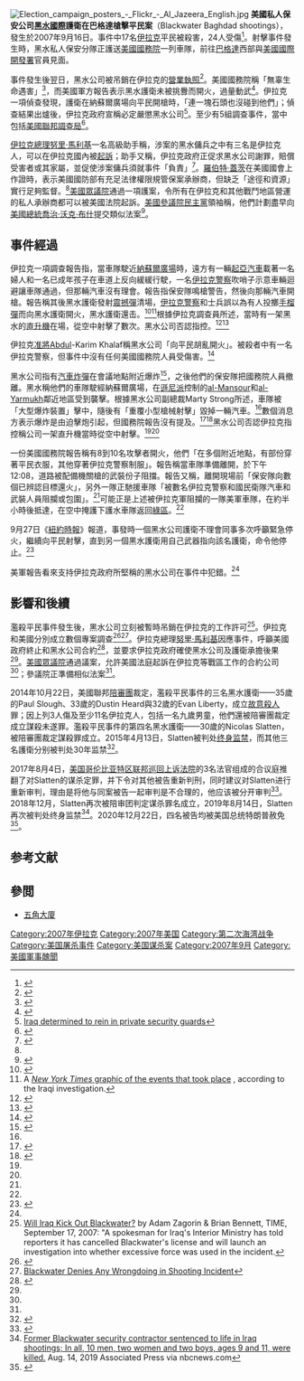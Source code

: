 {{Coord|33.30222|N|44.35639|E|type:event_region:IQ|display=title}}
[[File:Election_campaign_posters_-_Flickr_-_Al_Jazeera_English.jpg|thumb]]
'''美國私人保安公司[[黑水國際|黑水國際]]護衛在巴格達槍擊平民案'''（Blackwater Baghdad shootings），發生於2007年9月16日。事件中17名[[伊拉克|伊拉克]]平民被殺害，24人受傷<ref>{{Cite news |url=http://www.nytimes.com/2007/10/03/world/middleeast/03firefight.html |title=From Errand to Fatal Shot to Hail of Fire to 17 Deaths |last=Glanz |first=James |coauthors=Alissa Rubin |publisher=''[[The_New_York_Times|The New York Times]]'' |date=2007-10-03 |accessdate=2007-10-08 |page=1 |archive-date=2008-03-09 |archive-url=https://web.archive.org/web/20080309011908/http://www.nytimes.com/2007/10/03/world/middleeast/03firefight.html |dead-url=no }}</ref>。射擊事件發生時，黑水私人保安分隊正護送[[美國國務院|美國國務院]]一列車隊，前往[[巴格達|巴格達]]西部與[[美國國際開發署|美國國際開發署]]官員見面。

事件發生後翌日，黑水公司被吊銷在伊拉克的[[營業執照|營業執照]]<ref name="PentProbe1">{{Cite web |url=http://www.foxnews.com/story/0,2933,298152,00.html |title=Pentagon Dispatches Investigators to Iraq to Probe Private Security Contractors |access-date=2008-12-14 |archive-url=https://web.archive.org/web/20071102214433/http://www.foxnews.com/story/0,2933,298152,00.html |archive-date=2007-11-02 |dead-url=yes }}</ref>。美國國務院稱「無辜生命遇害」<ref name="CNNBW-107">{{Cite web |url=http://www.cnn.com/2007/WORLD/meast/10/07/iraq.main/?iref=mpstoryview |title=U.S., Iraq to probe firefight involving Blackwater |accessdate=2008-12-14 |archive-date=2017-09-16 |archive-url=https://web.archive.org/web/20170916184253/http://www.cnn.com/2007/WORLD/meast/10/07/iraq.main/?iref=mpstoryview |dead-url=no }}</ref>，而美國軍方報告表示黑水護衛未被挑釁而開火，過量動武<ref name="ReutBW-105">{{Cite web |url=http://www.reuters.com/article/topNews/idUSN0439965120071005 |title=Blackwater faulted by U.S. military: report |accessdate=2008-12-14 |archive-date=2008-12-08 |archive-url=https://web.archive.org/web/20081208040018/http://www.reuters.com/article/topNews/idUSN0439965120071005 |dead-url=no }}</ref>。伊拉克一項偵查發現，護衛在納蘇爾廣場向平民開槍時，「連一塊石頭也沒碰到他們」；偵查結果出爐後，伊拉克政府宣稱必定嚴懲黑水公司<ref name="AFPBW-108">[http://news.yahoo.com/s/afp/20071008/wl_afp/iraqusunrestblackwater_071008140024;_ylt=Ame.fKInDVxyrMjGkqe98ygUewgF Iraq determined to rein in private security guards]</ref>。至少有5組調查事件，當中包括[[美國聯邦調查局|美國聯邦調查局]]<ref name="ABCBW-107">{{Cite web |url=http://www.abcnews.go.com/GMA/story?id=3699197&page=1 |title=FBI Opens Probe Into Blackwater |accessdate=2008-12-14 |archive-date=2018-09-07 |archive-url=https://web.archive.org/web/20180907144604/https://abcnews.go.com/GMA/story?id=3699197&page=1 |dead-url=no }}</ref>。

[[伊拉克總理|伊拉克總理]][[努里·馬利基|努里·馬利基]]一名高級助手稱，涉案的黑水傭兵之中有三名是伊拉克人，可以在伊拉克國內被[[起訴|起訴]]；助手又稱，伊拉克政府正促求黑水公司謝罪，賠償受害者或其家屬，並促使涉案傭兵須就事件「負責」<ref name="FOXBW-922">{{Cite web |url=http://www.foxnews.com/story/0,2933,297719,00.html |title=Iraqi Investigators say Videotape Shows Blackwater Guards Fired Without Aggravation |access-date=2008-12-14 |archive-url=https://web.archive.org/web/20071223061009/http://www.foxnews.com/story/0,2933,297719,00.html |archive-date=2007-12-23 |dead-url=yes }}</ref>。[[羅伯特·蓋茨|羅伯特·蓋茨]]在美國國會上作證時，表示美國國防部有充足法律權限規管保案承辦商，但缺乏「途徑和資源」實行足夠監督。<ref name="PentProbe1" />[[美國眾議院|美國眾議院]]通過一項護案，令所有在伊拉克和其他戰鬥地區營運的私人承辦商都可以被美國法院起訴。[[美國參議院|美國參議院]][[民主黨_(美國)|民主黨]]領袖稱，他們計劃盡早向[[美國總統|美國總統]][[喬治·沃克·布什|喬治·沃克·布什]]提交類似法案<ref name="FOXBW-104">{{Cite web |url=http://www.foxnews.com/story/0,2933,299370,00.html |title=House Passes Bill That Would Hike Penalties for U.S. Security Contractors in Iraq |access-date=2008-12-14 |archive-url=https://web.archive.org/web/20121102082529/http://www.foxnews.com/story/0,2933,299370,00.html |archive-date=2012-11-02 |dead-url=yes }}</ref>。

== 事件經過 ==
伊拉克一項調查報告指，當車隊駛近[[納蘇爾廣場|納蘇爾廣場]]時，遠方有一輛[[起亞汽車|起亞汽車]]載著一名婦人和一名已成年孩子在車道上反向緩緩行駛，一名[[伊拉克警察|伊拉克警察]]吹哨子示意車輛迴避讓車隊通過，但那輛汽車沒有理會。報告指保安隊鳴槍警告，然後向那輛汽車開槍。報告稱其後黑水護衛發射[[震撼彈|震撼彈]]清場，[[伊拉克警察|伊拉克警察]]和{{link-en|伊軍|Iraqi Army}}士兵誤以為有人投擲[[手榴彈|手榴彈]]而向黑水護衛開火，黑水護衛還击。<ref name="NYTBW-919">{{Cite news | url=http://www.nytimes.com/2007/09/19/world/middleeast/19blackwater.html | title=Iraqi Report Says Blackwater Guards Fired First | last=Tavernise | first=Sabrina | coauthors=James Glanz | publisher=''[[The_New_York_Times|The New York Times]]'' | date=2007-09-19 | accessdate=2007-10-03 | archive-date=2009-04-11 | archive-url=https://web.archive.org/web/20090411135958/http://www.nytimes.com/2007/09/19/world/middleeast/19blackwater.html | dead-url=no }}</ref><ref>A [http://graphics8.nytimes.com/images/2007/09/21/washington/21blackwater_graphic.full.jpg ''New York Times'' graphic of the events that took place ] {{Wayback|url=http://graphics8.nytimes.com/images/2007/09/21/washington/21blackwater_graphic.full.jpg |date=20070926025748 }}, according to the Iraqi investigation.</ref>根據伊拉克調查員所述，當時有一架黑水的[[直升機|直升機]]在場，從空中射擊了數次。黑水公司否認指控。<ref name="NYTBW-103">{{Cite news | url=http://www.nytimes.com/2007/10/03/world/middleeast/03firefight.html | title=From Errand to Fatal Shot to Hail of Fire to 17 Deaths | last=Glanz | first=James | coauthors=Alissa Rubin | publisher=''[[The_New_York_Times|The New York Times]]'' | date=2007-10-03 | accessdate=2007-10-08 | page=2 | archive-date=2008-03-09 | archive-url=https://web.archive.org/web/20080309011908/http://www.nytimes.com/2007/10/03/world/middleeast/03firefight.html | dead-url=no }}</ref><ref name="WPBW-916">{{Cite news | url=http://www.washingtonpost.com/wp-dyn/content/article/2007/09/16/AR2007091601062.html | title=State Dept. Convoy Attacked in Baghdad, Sparking a Shootout | last=Partlow | first=Joshua | publisher=''[[The_Washington_Post|The Washington Post]]'' | date=2007-09-17 | accessdate=2007-10-03 | archive-date=2007-10-12 | archive-url=https://web.archive.org/web/20071012190055/http://www.washingtonpost.com/wp-dyn/content/article/2007/09/16/AR2007091601062.html | dead-url=no }}</ref>

伊拉克[[准將|准將]]Abdul-Karim Khalaf稱黑水公司「向平民胡亂開火」。被殺者中有一名伊拉克警察，但事件中沒有任何美國國務院人員受傷害。<ref>{{Cite news | url=http://www.rte.ie/news/2007/0917/iraq.html | title=US security firm Blackwater banned from Iraq | publisher=RTÉ News | date=2007-09-17 | accessdate=2007-10-03 | archive-date=2007-10-12 | archive-url=https://web.archive.org/web/20071012234149/http://www.rte.ie/news/2007/0917/iraq.html | dead-url=no }}</ref> 

黑水公司指有[[汽車炸彈|汽車炸彈]]在會議地點附近爆炸<ref name="CNNBW-918">{{Cite news | url=http://www.cnn.com/2007/WORLD/meast/09/18/blackwater.iraq/index.html | title=U.S. suspends diplomatic convoys throughout Iraq | date=2007-09-18 | publisher=[[CNN|CNN]] | accessdate=2007-10-03 | archive-date=2007-09-18 | archive-url=https://web.archive.org/web/20070918191738/http://www.cnn.com/2007/WORLD/meast/09/18/blackwater.iraq/index.html | dead-url=no }}</ref>，之後他們的保安隊把國務院人員撤離。黑水稱他們的車隊駛經納蘇爾廣場，在[[遜尼派|遜尼派]]控制的[[Mansour_district|al-Mansour]]和[[Yarmouk_(Baghdad)|al-Yarmukh]]鄰近地區受到襲擊。根據黑水公司副總裁Marty Strong所述，車隊被「大型爆炸裝置」擊中，隨後有「重覆小型槍械射擊」毀掉一輛汽車。<ref name="CNNBW-918"/>數個消息方表示爆炸是由迫擊炮引起，但國務院報告沒有提及。<ref>{{Cite web | url=http://i.a.cnn.net/cnn/2007/images/09/16/17sept07.pdf | format=[[PDF|PDF]] | title=SAF Attack on COM Team | publisher=U.S. Embassy Baghdad | last=Hanner | first=Darren | date=2007-09-16 | accessdate=2007-10-03 | archive-date=2007-09-26 | archive-url=https://web.archive.org/web/20070926025748/http://i.a.cnn.net/cnn/2007/images/09/16/17sept07.pdf | dead-url=no }}</ref><ref name="TIME Iraq Limits">{{Cite news | url=http://www.time.com/time/world/article/0,8599,1662586,00.html | title=Iraq Limits Blackwater's Operations | last=Zagorin | first=Adam | coauthors=Brian Bennett | date=2007-09-17 | publisher=[[TIME|TIME]] | accessdate=2007-10-03 | archive-date=2007-10-18 | archive-url=https://web.archive.org/web/20071018050020/http://www.time.com/time/world/article/0,8599,1662586,00.html | dead-url=no }}</ref>黑水公司否認伊拉克指控稱公司一架直升機當時從空中射擊。<ref name="NYTBW-103"/><ref name="WPBW-916"/>

一份美國國務院報告稱有8到10名攻擊者開火，他們「在多個附近地點，有部份穿著平民衣服，其他穿著伊拉克警察制服」。報告稱當車隊準備離開，於下午12:08，道路被配備機關槍的武裝份子阻擋。報告又稱，離開現場前「保安隊向數個已辨認目標還火」，另外一隊正馳援車隊「被數名伊拉克警察和國民衛隊汽車和武裝人員阻攔或包圍」。<ref name="TIME Iraq Limits" />可能正是上述被伊拉克軍阻攔的一隊美軍車隊，在約半小時後抵達，在空中掩護下護水車隊返回[[綠區|綠區]]。<ref name="CNNBW-918"/>

9月27日《[[紐約時報|紐約時報]]》報道，事發時一個黑水公司護衛不理會同事多次呼籲緊急停火，繼續向平民射擊，直到另一個黑水護衛用自己武器指向該名護衛，命令他停止。<ref>{{Cite news | url=http://www.nytimes.com/2007/09/28/world/middleeast/28blackwater.html | title=Blackwater Shooting Scene Was Chaotic | last=Glanz | first=James | coauthors=Sabrina Tavernise | date=2007-09-28 | publisher=''[[The_New_York_Times|The New York Times]]'' | accessdate=2007-10-08 | archive-date=2009-04-10 | archive-url=https://web.archive.org/web/20090410140405/http://www.nytimes.com/2007/09/28/world/middleeast/28blackwater.html | dead-url=no }}</ref>

美軍報告看來支持伊拉克政府所堅稱的黑水公司在事件中犯錯。<ref name="ReutBW-105" />

== 影響和後續 ==
濫殺平民事件發生後，黑水公司立刻被暫時吊銷在伊拉克的工作許可<ref name="TIMEBW-917">[http://www.time.com/time/world/article/0,8599,1662586,00.html Will Iraq Kick Out Blackwater?] {{Wayback|url=http://www.time.com/time/world/article/0,8599,1662586,00.html |date=20071018050020 }} by Adam Zagorin & Brian Bennett, TIME, September 17, 2007: "A spokesman for Iraq's Interior Ministry has told reporters it has cancelled Blackwater's license and will launch an investigation into whether excessive force was used in the incident.</ref>。伊拉克和美國分別成立數個專案調查<ref name="CNNBW-923">{{Cite web |url=http://www.cnn.com/2007/WORLD/meast/09/23/blackwater.probe/index.html |title=Iraq: Blackwater staff to face charges |accessdate=2008-12-14 |archive-date=2007-09-24 |archive-url=https://web.archive.org/web/20070924012742/http://www.cnn.com/2007/WORLD/meast/09/23/blackwater.probe/index.html |dead-url=no }}</ref><ref name="Bloom-BW">[http://www.bloomberg.com/apps/news?pid=20601087&sid=a.EfgQqkRs1s&refer=home Blackwater Denies Any Wrongdoing in Shooting Incident]</ref>。伊拉克總理[[努里·馬利基|努里·馬利基]]因應事件，呼籲美國政府終止和黑水公司合約<ref name="CNNBW-919">{{Cite web |url=http://www.cnn.com/2007/WORLD/meast/09/19/blackwater.iraq/index.html |title=Iraqi leader urges U.S. to cancel Blackwater contract |accessdate=2008-12-14 |archive-date=2008-02-14 |archive-url=https://web.archive.org/web/20080214234426/http://www.cnn.com/2007/WORLD/meast/09/19/blackwater.iraq/index.html |dead-url=no }}</ref>，並要求伊拉克政府確使黑水公司及護衛承擔後果<ref name="FOXBW-922" />。[[美國眾議院|美國眾議院]]通過議案，允許美國法庭起訴在伊拉克等戰區工作的合約公司<ref name="FOXBW-104" />；參議院正準備相似法案<ref name="FOXBW-104" />。

2014年10月22日，美國聯邦[[陪審團|陪審團]]裁定，濫殺平民事件的三名黑水護衛——35歲的Paul Slough、33歲的Dustin Heard與32歲的Evan Liberty，成立[[故意殺人|故意殺人]]罪；因上列3人傷及至少11名伊拉克人，包括一名九歲男童，他們還被陪審團裁定成立謀殺未遂罪。濫殺平民事件的第四名黑水護衛——30歲的Nicolas Slatten，被陪審團裁定謀殺罪成立。2015年4月13日，Slatten被判处[[终身监禁|终身监禁]]，而其他三名護衛分别被判处30年监禁<ref name=NYTsentence>{{cite news |url=https://www.nytimes.com/2015/04/14/us/ex-blackwater-guards-sentenced-to-prison-in-2007-killings-of-iraqi-civilians.html |title=Ex-Blackwater Guards Sentenced to Long Prison Terms in 2007 Killings of Iraqi Civilians |last=Apuzzo |first=Matt |work=[[The_New_York_Times|The New York Times]] |date=2015-04-13 |access-date=2017-02-22 |archive-url=https://web.archive.org/web/20161205185200/http://www.nytimes.com/2015/04/14/us/ex-blackwater-guards-sentenced-to-prison-in-2007-killings-of-iraqi-civilians.html |archive-date=2016-12-05 |url-status=live }}</ref>。

2017年8月4日，[[美国哥伦比亚特区联邦巡回上诉法院|美国哥伦比亚特区联邦巡回上诉法院]]的3名法官组成的合议庭推翻了对Slatten的谋杀定罪，并下令对其他被告重新判刑，同时建议对Slatten进行重新审判，理由是将他与同案被告一起审判是不合理的，他应该被分开审判<ref name=afapppa>{{cite web|url=https://www.npr.org/sections/thetwo-way/2017/08/04/541616598/u-s-appeals-court-tosses-conviction-of-ex-blackwater-guard-in-2007-baghdad-massa|title=U.S. Appeals Court Tosses Ex-Blackwater Guard's Conviction in 2007 Baghdad Massacre|access-date=2018-09-07|archive-url=https://web.archive.org/web/20180907112453/https://www.npr.org/sections/thetwo-way/2017/08/04/541616598/u-s-appeals-court-tosses-conviction-of-ex-blackwater-guard-in-2007-baghdad-massa|archive-date=2018-09-07|url-status=live}}</ref>。2018年12月，Slatten再次被陪审团判定谋杀罪名成立，2019年8月14日，Slatten再次被判处终身监禁<ref>[https://www.nbcnews.com/news/world/former-blackwater-security-contractor-sentenced-life-iraq-shootings-n1042366 Former Blackwater security contractor sentenced to life in Iraq shootings; In all, 10 men, two women and two boys, ages 9 and 11, were killed.] Aug. 14, 2019 Associated Press via nbcnews.com</ref>。2020年12月22日，四名被告均被美国总统特朗普赦免<ref>{{Cite news|last=Haberman|first=Maggie|last2=Schmidt|first2=Michael S.|date=2020-12-23|title=Trump Pardons Two Russia Inquiry Figures and Blackwater Guards|language=en-US|work=The New York Times|url=https://www.nytimes.com/2020/12/22/us/politics/trump-pardons.html|access-date=2020-12-23|issn=0362-4331}}</ref>。

== 参考文献 ==
{{Reflist|2}}

==參閲==
*[[五角大廈|五角大廈]]

{{Blackwater Worldwide|state=collapsed}}

[[Category:2007年伊拉克|Category:2007年伊拉克]]
[[Category:2007年美国|Category:2007年美国]]
[[Category:第二次海湾战争|Category:第二次海湾战争]]
[[Category:美国屠杀事件|Category:美国屠杀事件]]
[[Category:美国谋杀案|Category:美国谋杀案]]
[[Category:2007年9月|Category:2007年9月]]
[[Category:美國軍事醜聞|Category:美國軍事醜聞]]